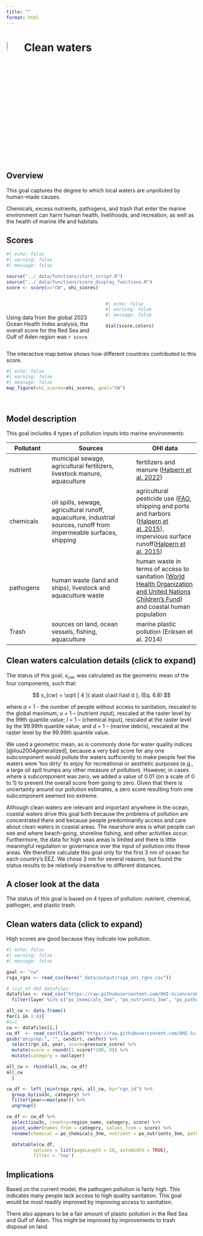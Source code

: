 ```yaml
---
title: ""
format: html
---
```


# ![](figs/clean-waters.svg){width="8%" height="8%" color="red"} Clean waters

## Overview

This goal captures the degree to which local waters are unpolluted by human-made causes.

Chemicals, excess nutrients, pathogens, and trash that enter the marine environment can harm human health, livelihoods, and recreation, as well as the health of marine life and habitats.

## Scores

```r
#| echo: false
#| warning: false
#| message: false

source("../_data/functions/start_script.R")
source("../_data/functions/score_display_functions.R")
score <- score(x="CW", ohi_scores)

```

::: columns
::: {.column width="50%"}
<br> <br> Using data from the global 2023 Ocean Health Index analysis, the overall score for the Red Sea and Gulf of Aden region was `r score`.
:::

::: {.column width="50%"}
```r
#| echo: false
#| warning: false
#| message: false

dial(score,colors)

```
:::
:::

The interactive map below shows how different countries contributed to this score.

```r
#| echo: false
#| warning: false
#| message: false
map_figure(ohi_scores=ohi_scores, goal="CW")

```

<br>

## Model description

This goal includes 4 types of pollution inputs into marine environments:

Pollutant | Sources  | OHI data
---------- | -------------------- | ---------------
nutrient  | municipal sewage, agricultural fertilizers, livestock manure, aquaculture | fertilizers and manure ([Halpern et al. 2022](https://www.nature.com/articles/s41893-022-00965-x))
chemicals | oil spills, sewage, agricultural runoff, aquaculture, industrial sources, runoff from impermeable surfaces, shipping |  agricultural pesticide use ([FAO](https://www.fao.org/faostat/en/#data and [Halpern et al. 2015](https://www.nature.com/articles/ncomms8615.)), shipping and ports and harbors ([Halpern et al. 2015](https://www.nature.com/articles/ncomms8615.)), impervious surface runoff([Halpern et al. 2015](https://www.nature.com/articles/ncomms8615.))  
pathogens | human waste (land and ships), livestock and aquaculture waste | human waste in terms of access to sanitation ([World Health Organization and United Nations Children's Fund](https://data.unicef.org)) and coastal human population 
Trash | sources on land, ocean vessels, fishing, aquaculture | marine plastic pollution (Eriksen et al. 2014)

::: {.callout-note collapse=true}
## Clean waters calculation details (click to expand)

The status of this goal, $x_{cw}$, was calculated as the geometric mean of the four components, such that:

$$
x_{cw} = \sqrt [ 4 ]{ a\ast u\ast l\ast d },  (Eq. 6.8)
$$

where $a$ = 1 - the number of people without access to sanitation, rescaled to the global maximum; $u$ = 1 – (nutrient input), rescaled at the raster level by the 99th quantile value; $l$ = 1 – (chemical input), rescaled at the raster level by the 99.99th quantile value; and $d$ = 1 – (marine debris), rescaled at the raster level by the 99.99th quantile value. 

We used a geometric mean, as is commonly done for water quality indices [@liou2004generalized], because a very bad score for any one subcomponent would pollute the waters sufficiently to make people feel the waters were ‘too dirty’ to enjoy for recreational or aesthetic purposes (e.g., a large oil spill trumps any other measure of pollution).  However, in cases where a subcomponent was zero, we added a value of 0.01 (on a scale of 0 to 1) to prevent the overall score from going to zero.  Given that there is uncertainty around our pollution estimates, a zero score resulting from one subcomponent seemed too extreme.

Although clean waters are relevant and important anywhere in the ocean, coastal waters drive this goal both because the problems of pollution are concentrated there and because people predominantly access and care about clean waters in coastal areas. The nearshore area is what people can see and where beach-going, shoreline fishing, and other activities occur. Furthermore, the data for high seas areas is limited and there is little meaningful regulation or governance over the input of pollution into these areas. We therefore calculate this goal only for the first 3 nm of ocean for each country’s EEZ. We chose 3 nm for several reasons, but found the status results to be relatively insensitive to different distances. 
:::

## A closer look at the data

::: {.callout-note collapse=true}

The status of this goal is based on 4 types of pollution: nutrient, chemical, pathogen, and plastic trash.

## Clean waters data (click to expand)
High scores are good because they indicate low pollution.
```r
#| echo: false
#| warning: false
#| message: false

goal <- "cw"
rsga_rgns <- read_csv(here("_data/output/rsga_ohi_rgns.csv"))

# list of OHI datafiles:
datafiles <- read_csv("https://raw.githubusercontent.com/OHI-Science/ohi-global/draft/metadata_documentation/layers_eez_base.csv") %>%
  filter(layer %in% c("po_chemicals_3nm", "po_nutrients_3nm", "po_pathogens", "po_trash")) 

all_cw <- data.frame()
for(i in 1:4){
#i=1
cw <- datafiles[i,] 
cw_df  <- read_csv(file.path("https://raw.githubusercontent.com/OHI-Science/ohiprep_v2023/gh-pages/",
gsub("ohiprep:", "", cw$dir), cw$fn)) %>%
  select(rgn_id, year, score=pressure_score) %>%
  mutate(score = round((1-score)*100, 0)) %>%
  mutate(category = cw$layer)

all_cw <- rbind(all_cw, cw_df)
all_cw
  }

cw_df <- left_join(rsga_rgns, all_cw, by="rgn_id") %>%
  group_by(iso3c, category) %>%
  filter(year==max(year)) %>%
  ungroup()

cw_df <- cw_df %>%
  select(iso3c, country=region_name, category, score) %>%
  pivot_wider(names_from = category, values_from = score) %>%
  rename(chemical = po_chemicals_3nm, nutrient = po_nutrients_3nm, pathogens = po_pathogens, plastic = po_trash)

  datatable(cw_df,
          options = list(pageLength = 10, autoWidth = TRUE),
          filter = 'top')


```
:::


## Implications

Based on the current model, the pathogen pollution is fairly high. This indicates many people lack access to high quality sanitation. This goal would be most readily improved by improving access to sanitation.

There also appears to be a fair amount of plastic pollution in the Red Sea and Gulf of Aden. This might be improved by improvements to trash disposal on land.


